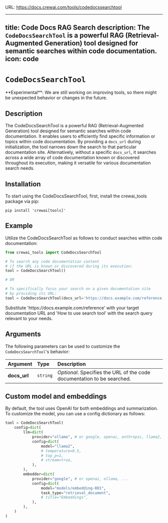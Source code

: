 URL: https://docs.crewai.com/tools/codedocssearchtool

---
title: Code Docs RAG Search
description: The `CodeDocsSearchTool` is a powerful RAG (Retrieval-Augmented Generation) tool designed for semantic searches within code documentation.
icon: code
---

# `CodeDocsSearchTool`

<Note>
    **Experimental**: We are still working on improving tools, so there might be unexpected behavior or changes in the future.
</Note>

## Description

The CodeDocsSearchTool is a powerful RAG (Retrieval-Augmented Generation) tool designed for semantic searches within code documentation. 
It enables users to efficiently find specific information or topics within code documentation. By providing a `docs_url` during initialization, 
the tool narrows down the search to that particular documentation site. Alternatively, without a specific `docs_url`, 
it searches across a wide array of code documentation known or discovered throughout its execution, making it versatile for various documentation search needs.

## Installation

To start using the CodeDocsSearchTool, first, install the crewai_tools package via pip:

```shell
pip install 'crewai[tools]'
```

## Example

Utilize the CodeDocsSearchTool as follows to conduct searches within code documentation:

```python Code
from crewai_tools import CodeDocsSearchTool

# To search any code documentation content 
# if the URL is known or discovered during its execution:
tool = CodeDocsSearchTool()

# OR

# To specifically focus your search on a given documentation site 
# by providing its URL:
tool = CodeDocsSearchTool(docs_url='https://docs.example.com/reference')
```
<Note>  
    Substitute 'https://docs.example.com/reference' with your target documentation URL 
    and 'How to use search tool' with the search query relevant to your needs.
</Note>

## Arguments

The following parameters can be used to customize the `CodeDocsSearchTool`'s behavior:

| Argument       | Type     | Description                                                                                                                         |
|:---------------|:---------|:-------------------------------------------------------------------------------------------------------------------------------------|
| **docs_url**    | `string` | _Optional_. Specifies the URL of the code documentation to be searched.                                                | 

## Custom model and embeddings

By default, the tool uses OpenAI for both embeddings and summarization. To customize the model, you can use a config dictionary as follows:

```python Code
tool = CodeDocsSearchTool(
    config=dict(
        llm=dict(
            provider="ollama", # or google, openai, anthropic, llama2, ...
            config=dict(
                model="llama2",
                # temperature=0.5,
                # top_p=1,
                # stream=true,
            ),
        ),
        embedder=dict(
            provider="google", # or openai, ollama, ...
            config=dict(
                model="models/embedding-001",
                task_type="retrieval_document",
                # title="Embeddings",
            ),
        ),
    )
)
```